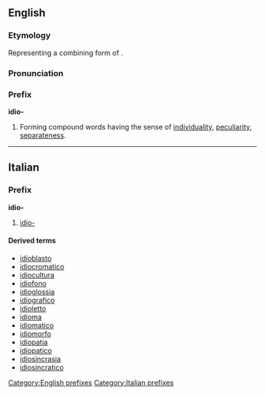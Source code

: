 ==English==
===Etymology===
Representing a combining form of {{AGr.}} {{term|ἴδιος||own, personal, distinct|sc=polytonic}}.

===Pronunciation===
{{IPA|/ˈɪdɪəʊ/}}

===Prefix===
'''idio-'''

# Forming compound words having the sense of [[individuality]], [[peculiarity]], [[separateness]].

[[Category:English prefixes]]

----
==Italian==

===Prefix===
'''idio-'''

# [[#English|idio-]]

====Derived terms====
*[[idioblasto]]
*[[idiocromatico]]
*[[idiocultura]]
*[[idiofono]]
*[[idioglossia]]
*[[idiografico]]
*[[idioletto]]
*[[idioma]]
*[[idiomatico]]
*[[idiomorfo]]
*[[idiopatia]]
*[[idiopatico]]
*[[idiosincrasia]]
*[[idiosincratico]]

[[Category:Italian prefixes]]
